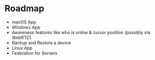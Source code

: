 # Roadmap

- macOS App
- Windows App
- Awareness features like who is online & cursor position (possibly via WebRTC)
- Backup and Restore a device
- Linux App
- Federation for Servers
